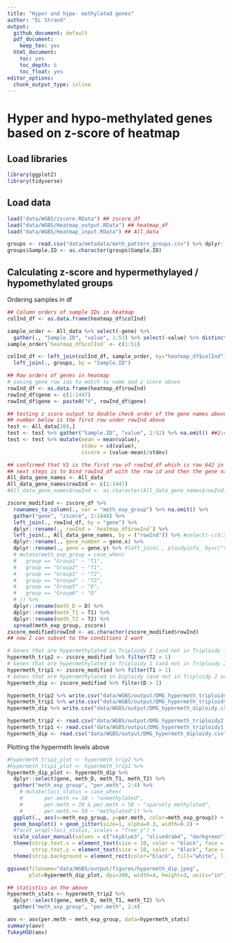 ```yaml
---
title: "Hyper and hypo- methylated genes"
author: "EL Strand"
output:
  github_document: default
  pdf_document:
    keep_tex: yes
  html_document:
    toc: yes
    toc_depth: 6
    toc_float: yes
editor_options: 
  chunk_output_type: inline
---
```


# Hyper and hypo-methylated genes based on z-score of heatmap 

## Load libraries 

```r
library(ggplot2)
library(tidyverse)
```

## Load data 

```r
load("data/WGBS/zscore.RData") ## zscore_df
load("data/WGBS/Heatmap_output.RData") ## heatmap_df
load("data/WGBS/Heatmap_input.RData") ## All_data

groups <- read.csv("data/metadata/meth_pattern_groups.csv") %>% dplyr::select(-X)
groups$Sample.ID <- as.character(groups$Sample.ID)
```

## Calculating z-score and hypermethylayed / hypomethylated groups 

Ordering samples in df

```r
## Column orders of sample IDs in heatmap  
colInd_df <- as.data.frame(heatmap_df$colInd)

sample_order <- All_data %>% select(-gene) %>%
  gather(., "Sample.ID", "value", 1:51) %>% select(-value) %>% distinct()
sample_order$`heatmap_df$colInd` <- c(1:51)

colInd_df <- left_join(colInd_df, sample_order, by="heatmap_df$colInd") %>% 
  left_join(., groups, by = "Sample.ID")

## Row orders of genes in heatmap 
# saving gene row ids to match to name and z score above 
rowInd_df <- as.data.frame(heatmap_df$rowInd)
rowInd_df$gene <- c(1:1447)
rowInd_df$gene <- paste0("V", rowInd_df$gene)

## testing z score output to double check order of the gene names above 
## number below is the first row under rowInd above
test <- All_data[269,] 
test <- test %>% gather("Sample.ID", "value", 2:52) %>% na.omit() ##2:4 for meth_exp_group
test <- test %>% mutate(mean = mean(value),
                        stdev = sd(value),
                        zscore = (value-mean)/stdev)

## confirmed that V1 is the first row of rowInd_df which is row 642 in All_data  
## next steps is to bind rowInd_df with the row id and then the gene name from All_data
All_data_gene_names <- All_data 
All_data_gene_names$rowInd <- c(1:1447)
#All_data_gene_names$rowInd <- as.character(All_data_gene_names$rowInd)
```


```r









zscore_modified <- zscore_df %>% 
  rownames_to_column(., var = "meth_exp_group") %>% na.omit() %>%
  gather("gene", "zscore", 2:1448) %>%
  left_join(., rowInd_df, by = "gene") %>%
  dplyr::rename(., rowInd = `heatmap_df$rowInd`) %>%
  left_join(., All_data_gene_names, by = ("rowInd")) %>% #select(-c(6:58)) %>%
  dplyr::rename(., gene_number = gene.x) %>%
  dplyr::rename(., gene = gene.y) %>% #left_join(., ploidyinfo, by=c("Sample.ID")) %>%
  # mutate(meth_exp_group = case_when(
  #   group == "Group1" ~ "T1",
  #   group == "Group2" ~ "T1",
  #   group == "Group3" ~ "T2",
  #   group == "Group4" ~ "T2",
  #   group == "Group5" ~ "D",
  #   group == "Group6" ~ "D"
  # )) %>%
  dplyr::rename(meth_D = D) %>%
  dplyr::rename(meth_T1 = T1) %>%
  dplyr::rename(meth_T2 = T2) %>%
  spread(meth_exp_group, zscore)
zscore_modified$rowInd <- as.character(zscore_modified$rowInd)
## now I can subset to the conditions I want 

# Genes that are hypermethylated in Triploidy 2 (and not in Triploidy 1 or Diploidy) = 122 genes
hypermeth_trip2 <- zscore_modified %>% filter(T2 > 1) 
# Genes that are hypermethylated in Triploidy 1 (and not in Triploidy 2 or Diploidy)  = 138 genes
hypermeth_trip1 <- zscore_modified %>% filter(T1 > 1) 
# Genes that are hypermethylated in Diploidy (and not in Triploidy 2 or Triploidy 1)  = 460 genes
hypermeth_dip <- zscore_modified %>% filter(D > 1) 

hypermeth_trip2 %>% write.csv("data/WGBS/output/DMG_hypermeth_triploidy2.csv")
hypermeth_trip1 %>% write.csv("data/WGBS/output/DMG_hypermeth_triploidy1.csv")
hypermeth_dip %>% write.csv("data/WGBS/output/DMG_hypermeth_diploidy.csv")

hypermeth_trip2 <- read.csv("data/WGBS/output/DMG_hypermeth_triploidy2.csv")
hypermeth_trip1 <- read.csv("data/WGBS/output/DMG_hypermeth_triploidy1.csv")
hypermeth_dip <- read.csv("data/WGBS/output/DMG_hypermeth_diploidy.csv")
```

Plotting the hypermeth levels above 

```r
#hypermeth_trip2_plot <- hypermeth_trip2 %>% 
#hypermeth_trip1_plot <- hypermeth_trip1 %>% 
hypermeth_dip_plot <- hypermeth_dip %>% 
  dplyr::select(gene, meth_D, meth_T1, meth_T2) %>%
  gather("meth_exp_group", "per.meth", 2:4) %>%
    # mutate(loci_status = case_when(
    #       per.meth <= 10 ~ "unmethylated",
    #       per.meth > 10 & per.meth < 50 ~ "sparsely methylated",
    #       per.meth >= 50 ~ "methylated")) %>%
  ggplot(., aes(x=meth_exp_group, y=per.meth, color=meth_exp_group)) + theme_bw() + xlab("") +
  geom_boxplot() + geom_jitter(size=1, alpha=0.3, width=0.2) + 
  #facet_wrap(~loci_status, scales = "free_y") +
  scale_colour_manual(values = c("skyblue3", "olivedrab4", "darkgreen")) +
  theme(strip.text.x = element_text(size = 10, color = "black", face = "bold"),
        strip.text.y = element_text(size = 10, color = "black", face = "bold")) +
  theme(strip.background = element_rect(color="black", fill="white", linewidth=0.5, linetype="solid"))

ggsave(filename="data/WGBS/output/figures/hypermeth_dip.jpeg", 
       plot=hypermeth_dip_plot, dpi=300, width=4, height=3, units="in")

## statistics on the above 
hypermeth_stats <- hypermeth_trip2 %>% 
  dplyr::select(gene, meth_D, meth_T1, meth_T2) %>%
  gather("meth_exp_group", "per.meth", 2:4)

aov <- aov(per.meth ~ meth_exp_group, data=hypermeth_stats)
summary(aov)
TukeyHSD(aov)
```

